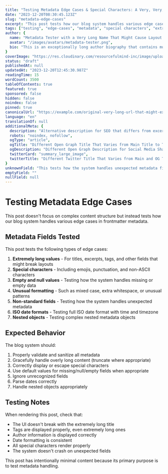 ```yaml
---
title: "Testing Metadata Edge Cases & Special Characters: A Very, Very, Very, Very, Very, Very, Very, Very, Very, Very, Very, Very, Very, Very, Very Long Title That Might Cause Layout Issues"
date: "2023-12-20T08:30:45.123Z"
slug: "metadata-edge-cases"
excerpt: "This post tests how our blog system handles various edge cases in frontmatter metadata, including extremely long values, special characters, and unusual formatting."
tags: ["testing", "edge-cases", "metadata", "special characters", "extremely-long-tag-that-might-cause-layout-issues-in-the-ui-component-that-displays-tags", "another-long-tag-to-test-horizontal-scrolling", "tag-with-emoji-😀-in-it", "tag,with,commas"]
author: {
  name: "Metadata Tester with a Very Long Name That Might Cause Layout Issues in UI Components",
  avatar: "/images/avatars/metadata-tester.png",
  bio: "This is an exceptionally long author biography that contains multiple sentences and exceeds the typical length of an author bio to test how the UI handles overflow, truncation, or layout constraints when displaying longer text content. It also includes some special characters like em-dashes—which might cause issues—and emoji like 🧪 and 🔍 to test unicode handling."
}
coverImage: "https://res.cloudinary.com/resourcefulmind-inc/image/upload/v1744719414/sunday-choi-RpXMySRW0AE-unsplash_adl19u.jpg"
status: "draft"
publishedAt: null
updatedAt: "2023-12-20T12:45:30.987Z"
readingTime: 15
wordCount: 3500
tableOfContents: true
featured: true
sponsored: false
hidden: false
noindex: false
pinned: true
canonicalUrl: "https://example.com/original-very-long-url-that-might-exceed-typical-character-limits-for-display-components-and-cause-layout-or-styling-issues-in-the-ui"
language: "en"
translationOf: null
additionalMeta: {
  description: "Alternative description for SEO that differs from excerpt and might be longer than typical meta descriptions to test handling of lengthy metadata",
  robots: "noindex, nofollow",
  ogType: "article",
  ogTitle: "Different Open Graph Title That Varies from Main Title to Test Handling of Multiple Title Fields",
  ogDescription: "Different Open Graph Description for Social Media Sharing",
  twitterCard: "summary_large_image",
  twitterTitle: "Different Twitter Title That Varies from Main and OG Titles"
}
unknownField: "This tests how the system handles unexpected metadata fields"
emptyField: ""
nullField: null
---
```


# Testing Metadata Edge Cases

This post doesn't focus on complex content structure but instead tests how our blog system handles various edge cases in frontmatter metadata.

## Metadata Fields Tested

This post tests the following types of edge cases:

1. **Extremely long values** - For titles, excerpts, tags, and other fields that might break layouts
2. **Special characters** - Including emojis, punctuation, and non-ASCII characters
3. **Empty and null values** - Testing how the system handles missing or empty data
4. **Unusual formatting** - Such as mixed case, extra whitespace, or unusual patterns
5. **Non-standard fields** - Testing how the system handles unexpected metadata
6. **ISO date formats** - Testing full ISO date format with time and timezone
7. **Nested objects** - Testing complex nested metadata objects

## Expected Behavior

The blog system should:

1. Properly validate and sanitize all metadata
2. Gracefully handle overly long content (truncate where appropriate)
3. Correctly display or escape special characters
4. Use default values for missing/null/empty fields when appropriate
5. Ignore unrecognized fields
6. Parse dates correctly
7. Handle nested objects appropriately

## Testing Notes

When rendering this post, check that:

- The UI doesn't break with the extremely long title
- Tags are displayed properly, even extremely long ones
- Author information is displayed correctly
- Date formatting is consistent
- All special characters render properly
- The system doesn't crash on unexpected fields

This post has intentionally minimal content because its primary purpose is to test metadata handling. 